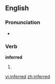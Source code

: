 ==English==

===Pronunciation===
*{{audio|en-us-inferred.ogg|Audio (US)}}

===Verb===
'''inferred'''

# {{past of|[[infer]]}}

[[vi:inferred]]
[[zh:inferred]]